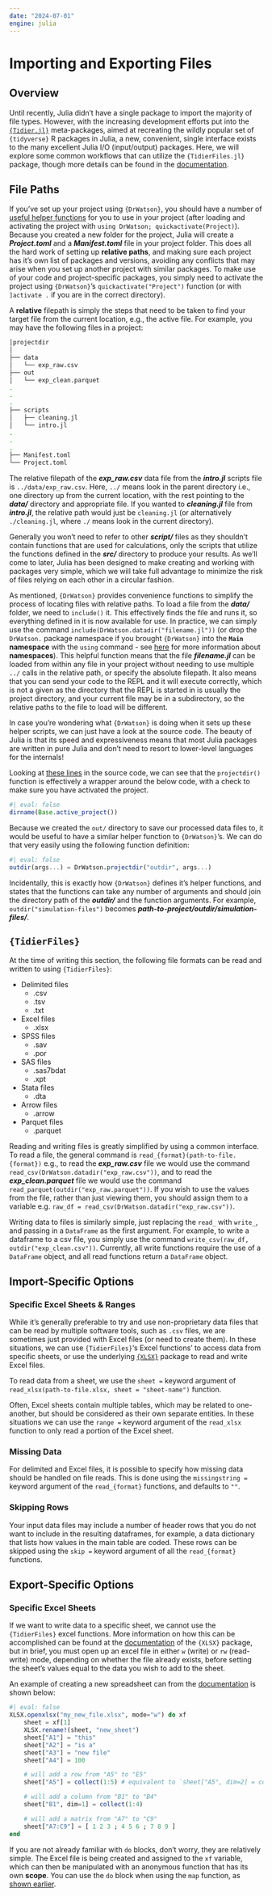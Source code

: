 ```yaml
---
date: "2024-07-01"
engine: julia
---
```


# Importing and Exporting Files {.unnumbered}

## Overview

Until recently, Julia didn't have a single package to import the majority of file types.
However, with the increasing development efforts put into the [`{Tidier.jl}`](https://github.com/TidierOrg) meta-packages, aimed at recreating the wildly popular set of `{tidyverse}` R packages in Julia, a new, convenient, single interface exists to the many excellent Julia I/O (input/output) packages.
Here, we will explore some common workflows that can utilize the `{TidierFiles.jl}` package, though more details can be found in the [documentation](https://tidierorg.github.io/TidierFiles.jl/latest/).

## File Paths

If you've set up your project using `{DrWatson}`, you should have a number of [useful helper functions](./new-project.qmd#drwatson-helpers) for you to use in your project (after loading and activating the project with `using DrWatson; quickactivate(Project)`).
Because you created a new folder for the project, Julia will create a ***Project.toml*** and a ***Manifest.toml*** file in your project folder.
This does all the hard work of setting up **relative paths**, and making sure each project has it's own list of packages and versions, avoiding any conflicts that may arise when you set up another project with similar packages.
To make use of your code and project-specific packages, you simply need to activate the project using `{DrWatson}`'s `quickactivate("Project")` function (or with `]activate .` if you are in the correct directory).

A **relative** filepath is simply the steps that need to be taken to find your target file from the current location, e.g., the active file.
For example, you may have the following files in a project:

```bash
│projectdir
│
├── data
│   └── exp_raw.csv
├── out
│   └── exp_clean.parquet
.
.
.
├── scripts
│   ├── cleaning.jl
│   └── intro.jl
.
.
.
├── Manifest.toml
└── Project.toml
```

The relative filepath of the ***exp_raw.csv*** data file from the ***intro.jl*** scripts file is `../data/exp_raw.csv`.
Here, `../` means look in the parent directory i.e., one directory up from the current location, with the rest pointing to the ***data/*** directory and appropriate file.
If you wanted to ***cleaning.jl*** file from ***intro.jl***, the relative path would just be `cleaning.jl` (or alternatively `./cleaning.jl`, where `./` means look in the current directory).

::: {.callout-note}
Generally you won't need to refer to other ***script/*** files as they shouldn't contain functions that are used for calculations, only the scripts that utilize the functions defined in the ***src/*** directory to produce your results.
As we'll come to later, Julia has been designed to make creating and working with packages very simple, which we will take full advantage to minimize the risk of files relying on each other in a circular fashion.
:::

As mentioned, `{DrWatson}` provides convenience functions to simplify the process of locating files with relative paths.
To load a file from the ***data/*** folder, we need to `include()` it.
This effectively finds the file and runs it, so everything defined in it is now available for use.
In practice, we can simply use the command `include(DrWatson.datadir("filename.jl"))` (or drop the `DrWatson.` package namespace if you brought `{DrWatson}` into the **`Main` namespace** with the `using` command - see [here](./misc.qmd#namespaces) for more information about **namespaces**).
This helpful function means that the file ***filename.jl*** can be loaded from within any file in your project without needing to use multiple `../` calls in the relative path, or specify the absolute filepath.
It also means that you can send your code to the REPL and it will execute correctly, which is not a given as the directory that the REPL is started in is usually the project directory, and your current file may be in a subdirectory, so the relative paths to the file to load will be different.

::: {.callout-note}
In case you're wondering what `{DrWatson}` is doing when it sets up these helper scripts, we can just have a look at the source code.
The beauty of Julia is that its speed and expressiveness means that most Julia packages are written in pure Julia and don't need to resort to lower-level languages for the internals!

Looking at [these lines](https://github.com/JuliaDynamics/DrWatson.jl/blob/3f2a6cf4b1c66bbfdeaab9527c436b1d275dba7d/src/project_setup.jl#L28-L33) in the source code, we can see that the `projectdir()` function is effectively a wrapper around the below code, with a check to make sure you have activated the project.

```julia
#| eval: false
dirname(Base.active_project())
```
:::

::: {.callout-tip}
Because we created the `out/` directory to save our processed data files to, it would be useful to have a similar helper function to `{DrWatson}`'s.
We can do that very easily using the following function definition:

```julia
#| eval: false
outdir(args...) = DrWatson.projectdir("outdir", args...)
```

Incidentally, this is exactly how `{DrWatson}` defines it's helper functions, and states that the functions can take any number of arguments and should join the directory path of the ***outdir/*** and the function arguments.
For example, `outdir("simulation-files")` becomes ***path-to-project/outdir/simulation-files/***.
:::

## `{TidierFiles}`

At the time of writing this section, the following file formats can be read and written to using `{TidierFiles}`:

- Delimited files
    - .csv
    - .tsv
    - .txt
- Excel files
    - .xlsx
- SPSS files
    - .sav
    - .por
- SAS files
    - .sas7bdat
    - .xpt
- Stata files
    - .dta
- Arrow files
    - .arrow
- Parquet files
    - .parquet

Reading and writing files is greatly simplified by using a common interface.
To read a file, the general command is `read_{format}(path-to-file.{format})` e.g., to read the ***exp_raw.csv*** file we would use the command `read_csv(DrWatson.datadir("exp_raw.csv"))`, and to read the ***exp_clean.parquet*** file we would use the command `read_parquet(outdir("exp_raw.parquet"))`.
If you wish to use the values from the file, rather than just viewing them, you should assign them to a variable e.g. `raw_df = read_csv(DrWatson.datadir("exp_raw.csv"))`.

Writing data to files is similarly simple, just replacing the `read_` with `write_`, and passing in a `DataFrame` as the first argument.
For example, to write a dataframe to a csv file, you simply use the command `write_csv(raw_df, outdir("exp_clean.csv"))`.
Currently, all write functions require the use of a `DataFrame` object, and all read functions return a `DataFrame` object.

## Import-Specific Options

### Specific Excel Sheets & Ranges

While it's generally preferable to try and use non-proprietary data files that can be read by multiple software tools, such as `.csv` files, we are sometimes just provided with Excel files (or need to create them).
In these situations, we can use `{TidierFiles}`'s Excel functions' to access data from specific sheets, or use the underlying [`{XLSX}`](https://github.com/JuliaIO/XLSX.jl) package to read and write Excel files.

To read data from a sheet, we use the `sheet = ` keyword argument of `read_xlsx(path-to-file.xlsx, sheet = "sheet-name")` function.

Often, Excel sheets contain multiple tables, which may be related to one-another, but should be considered as their own separate entities.
In these situations we can use the `range = ` keyword argument of the `read_xlsx` function to only read a portion of the Excel sheet.

### Missing Data

For delimited and Excel files, it is possible to specify how missing data should be handled on file reads.
This is done using the `missingstring = ` keyword argument of the `read_{format}` functions, and defaults to `""`.

### Skipping Rows

Your input data files may include a number of header rows that you do not want to include in the resulting dataframes, for example, a data dictionary that lists how values in the main table are coded.
These rows can be skipped using the `skip = ` keyword argument of all the `read_{format}` functions.

## Export-Specific Options

### Specific Excel Sheets

If we want to write data to a specific sheet, we cannot use the `{TidierFiles}` excel functions.
More information on how this can be accomplished can be found at the [documentation](https://felipenoris.github.io/XLSX.jl/stable/tutorial/#Edit-Existing-Files) of the `{XLSX}` package, but in brief, you must open up an excel file in either `w` (write) or `rw` (read-write) mode, depending on whether the file already exists, before setting the sheet's values equal to the data you wish to add to the sheet.

An example of creating a new spreadsheet can from the [documentation](https://felipenoris.github.io/XLSX.jl/stable/tutorial/#Create-New-Files) is shown below:

```julia
#| eval: false
XLSX.openxlsx("my_new_file.xlsx", mode="w") do xf
    sheet = xf[1]
    XLSX.rename!(sheet, "new_sheet")
    sheet["A1"] = "this"
    sheet["A2"] = "is a"
    sheet["A3"] = "new file"
    sheet["A4"] = 100

    # will add a row from "A5" to "E5"
    sheet["A5"] = collect(1:5) # equivalent to `sheet["A5", dim=2] = collect(1:4)`

    # will add a column from "B1" to "B4"
    sheet["B1", dim=1] = collect(1:4)

    # will add a matrix from "A7" to "C9"
    sheet["A7:C9"] = [ 1 2 3 ; 4 5 6 ; 7 8 9 ]
end
```

::: {.callout-note}
If you are not already familiar with `do` blocks, don't worry, they are relatively simple.
The Excel file is being created and assigned to the `xf` variable, which can then be manipulated with an anonymous function that has its own **scope**.
You can use the `do` block when using the `map` function, as [shown earlier](./julia-basics.qmd#map).
:::
